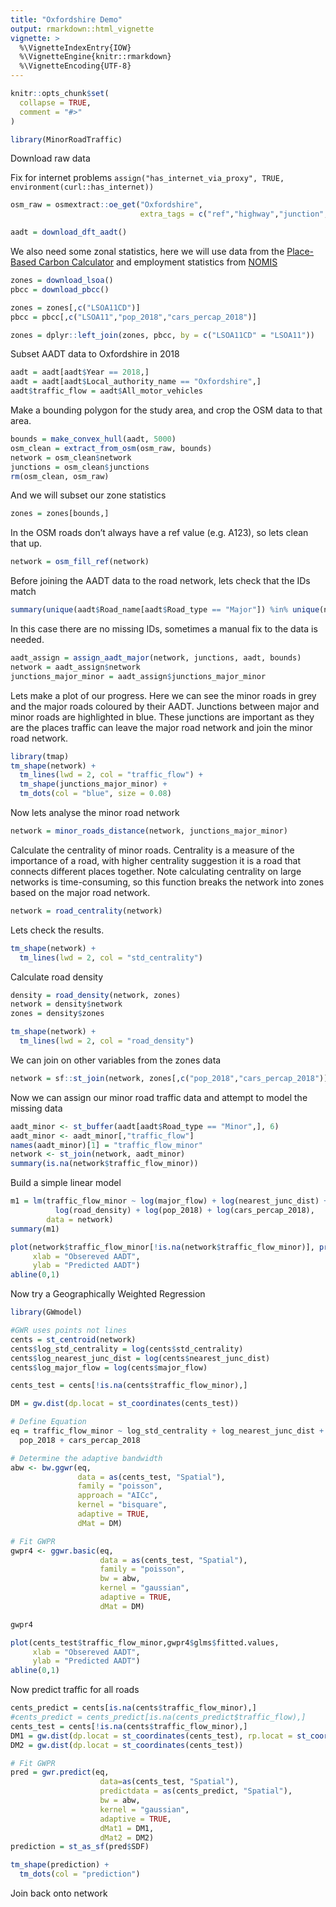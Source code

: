 ```yaml
---
title: "Oxfordshire Demo"
output: rmarkdown::html_vignette
vignette: >
  %\VignetteIndexEntry{IOW}
  %\VignetteEngine{knitr::rmarkdown}
  %\VignetteEncoding{UTF-8}
---
```


```r
knitr::opts_chunk$set(
  collapse = TRUE,
  comment = "#>"
)
```

```r
library(MinorRoadTraffic)
```

Download raw data

Fix for internet problems `assign("has_internet_via_proxy", TRUE, environment(curl::has_internet))`

```r
osm_raw = osmextract::oe_get("Oxfordshire", 
                             extra_tags = c("ref","highway","junction","maxspeed"))

aadt = download_dft_aadt()
```

We also need some zonal statistics, here we will use data from the [Place-Based Carbon Calculator](https://www.carbon.place) and employment statistics from [NOMIS](https://www.nomisweb.co.uk)

```r

zones = download_lsoa()
pbcc = download_pbcc()

zones = zones[,c("LSOA11CD")]
pbcc = pbcc[,c("LSOA11","pop_2018","cars_percap_2018")]

zones = dplyr::left_join(zones, pbcc, by = c("LSOA11CD" = "LSOA11"))

```


Subset AADT data to Oxfordshire in 2018

```r
aadt = aadt[aadt$Year == 2018,]
aadt = aadt[aadt$Local_authority_name == "Oxfordshire",]
aadt$traffic_flow = aadt$All_motor_vehicles
```

Make a bounding polygon for the study area, and crop the OSM data to that area.

```r
bounds = make_convex_hull(aadt, 5000)
osm_clean = extract_from_osm(osm_raw, bounds)
network = osm_clean$network
junctions = osm_clean$junctions
rm(osm_clean, osm_raw)
```

And we will subset our zone statistics

```r
zones = zones[bounds,]
```

In the OSM roads don't always have a ref value (e.g. A123), so lets clean that up.

```r
network = osm_fill_ref(network)
```
Before joining the AADT data to the road network, lets check that the IDs match

```r
summary(unique(aadt$Road_name[aadt$Road_type == "Major"]) %in% unique(network$ref))
```
In  this case there are no missing IDs, sometimes a manual fix to the data is needed.

```r
aadt_assign = assign_aadt_major(network, junctions, aadt, bounds)
network = aadt_assign$network
junctions_major_minor = aadt_assign$junctions_major_minor
```
Lets make a plot of our progress. Here we can see the minor roads in grey and the major roads coloured by their AADT. Junctions between major and minor roads are highlighted in blue. These junctions are important as they are the places traffic can leave the major road network and join the minor road network.

```r
library(tmap)
tm_shape(network) +
  tm_lines(lwd = 2, col = "traffic_flow") +
  tm_shape(junctions_major_minor) +
  tm_dots(col = "blue", size = 0.08)
```
Now lets analyse the minor road network


```r
network = minor_roads_distance(network, junctions_major_minor)
```
Calculate the centrality of minor roads. Centrality is a measure of the importance of a road, with higher centrality suggestion it is a road that connects different places together. Note calculating centrality on large networks is time-consuming, so this function breaks the network into zones based on the major road network. 

```r
network = road_centrality(network)
```

Lets check the results.

```r
tm_shape(network) +
  tm_lines(lwd = 2, col = "std_centrality")
```

Calculate road density

```r
density = road_density(network, zones)
network = density$network
zones = density$zones

```
```r
tm_shape(network) +
  tm_lines(lwd = 2, col = "road_density")
```

We can join on other variables from the zones data

```r
network = sf::st_join(network, zones[,c("pop_2018","cars_percap_2018")], largest = TRUE)
```


Now we can assign our minor road traffic data and attempt to model the missing data

```r
aadt_minor <- st_buffer(aadt[aadt$Road_type == "Minor",], 6)
aadt_minor <- aadt_minor[,"traffic_flow"]
names(aadt_minor)[1] = "traffic_flow_minor"
network <- st_join(network, aadt_minor)
summary(is.na(network$traffic_flow_minor))
```
Build a simple linear model

```r
m1 = lm(traffic_flow_minor ~ log(major_flow) + log(nearest_junc_dist) + log(std_centrality) +
          log(road_density) + log(pop_2018) + log(cars_percap_2018),
        data = network)
summary(m1)
```

```r
plot(network$traffic_flow_minor[!is.na(network$traffic_flow_minor)], predict(m1),
     xlab = "Obsereved AADT",
     ylab = "Predicted AADT")
abline(0,1)
```
Now try a Geographically Weighted Regression

```r
library(GWmodel)

#GWR uses points not lines
cents = st_centroid(network)
cents$log_std_centrality = log(cents$std_centrality)
cents$log_nearest_junc_dist = log(cents$nearest_junc_dist)
cents$log_major_flow = log(cents$major_flow)

cents_test = cents[!is.na(cents$traffic_flow_minor),]

DM = gw.dist(dp.locat = st_coordinates(cents_test))

# Define Equation
eq = traffic_flow_minor ~ log_std_centrality + log_nearest_junc_dist + log_major_flow +
  pop_2018 + cars_percap_2018

# Determine the adaptive bandwidth
abw <- bw.ggwr(eq,
               data = as(cents_test, "Spatial"),
               family = "poisson",
               approach = "AICc",
               kernel = "bisquare", 
               adaptive = TRUE,
               dMat = DM)

# Fit GWPR
gwpr4 <- ggwr.basic(eq, 
                    data = as(cents_test, "Spatial"), 
                    family = "poisson",
                    bw = abw,
                    kernel = "gaussian",
                    adaptive = TRUE,
                    dMat = DM)

gwpr4


```


```r
plot(cents_test$traffic_flow_minor,gwpr4$glms$fitted.values,
     xlab = "Obsereved AADT",
     ylab = "Predicted AADT")
abline(0,1)
```

Now predict traffic for all roads

```r
cents_predict = cents[is.na(cents$traffic_flow_minor),]
#cents_predict = cents_predict[is.na(cents_predict$traffic_flow),]
cents_test = cents[!is.na(cents$traffic_flow_minor),]
DM1 = gw.dist(dp.locat = st_coordinates(cents_test), rp.locat = st_coordinates(cents_predict))
DM2 = gw.dist(dp.locat = st_coordinates(cents_test))

# Fit GWPR
pred = gwr.predict(eq, 
                    data=as(cents_test, "Spatial"),
                    predictdata = as(cents_predict, "Spatial"),
                    bw = abw,
                    kernel = "gaussian",
                    adaptive = TRUE,
                    dMat1 = DM1,
                    dMat2 = DM2)
prediction = st_as_sf(pred$SDF) 

```

```r
tm_shape(prediction) +
  tm_dots(col = "prediction")
```

Join back onto network


